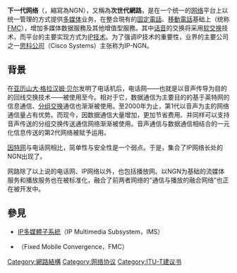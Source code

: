 {{Unreferenced|time=2017-01-29T13:06:20+00:00}}
{{NoteTA
|G1=IT
}}
'''下一代网络'''（{{lang-en|Next Generation Network}}，縮寫為NGN），又稱為'''次世代網路'''，是在一个统一的[[网络|网络]]平台上以统一管理的方式提供[[多媒体|多媒体]]业务，在整合現有的[[固定電話|固定電話]]、[[移動電話|移動電話]]基础上（统称[[FMC|FMC]]），增加多媒体数据服務及其他增值型服務。其中[[话音|话音]]的交换将采用[[软交换|软交换]]技术，而平台的主要实现方式为[[网际协议|IP技术]]。为了强调IP技术的重要性，业界的主要公司之一[[思科公司|思科公司]]（Cisco Systems）主张称为IP-NGN。

== 背景 ==

在[[亚历山大·格拉汉姆·贝尔|亚历山大·格拉汉姆·贝尔]]发明了电话机后，电话网——也就是以音声传导为目的的回线交换技术——被使用至今。相对于它，数据通信为主要目的的基于英特网的信息通信、[[分组交换|分组交换]]通信也渐渐被使用。至2000年为止，第1代以音声为主的网络通信量占有优势。而现今，因数据通信大量增加，更加节省费用、并同样可以支持音声传送的分组交换传送通信网络渐渐被使用。音声通信与数据通信相结合的一元化信息传送的第2代网络被赋予运用。

[[因特网|因特网]]与电话网相比，简单性与安全性是一个弱点。于是，集合了IP网络长处的NGN出现了。

网路除了以上说的电话网、IP网络以外，也包括播放网。以NGN为基础的流媒体服务和播放服务也在被标准化，融合了前两者网络的“通信与播放的融合网络”也正在被开发中。

== 參見 ==
* [[IP多媒體子系統|IP多媒體子系統]]（IP Multimedia Subsystem，IMS）
* {{tsl|en|Fixed Mobile Convergence|固網行動整合}}（Fixed Mobile Convergence，FMC）

{{电信}}
[[Category:網路結構|Category:網路結構]]
[[Category:网络协议|Category:网络协议]]
[[Category:ITU-T建议书|Category:ITU-T建议书]]